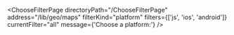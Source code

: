 

<ChooseFilterPage
  directoryPath="/ChooseFilterPage"
  address="/lib/geo/maps"
  filterKind="platform"
  filters={['js', 'ios', 'android']}
  currentFilter="all"
  message={'Choose a platform:'}
/>
